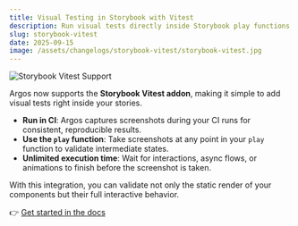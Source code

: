 ```yaml
---
title: Visual Testing in Storybook with Vitest
description: Run visual tests directly inside Storybook play functions with Vitest.
slug: storybook-vitest
date: 2025-09-15
image: /assets/changelogs/storybook-vitest/storybook-vitest.jpg
---
```


![Storybook Vitest Support](/assets/changelogs/storybook-vitest/storybook-vitest.jpg)

Argos now supports the **Storybook Vitest addon**, making it simple to add visual tests right inside your stories.

- **Run in CI**: Argos captures screenshots during your CI runs for consistent, reproducible results.
- **Use the `play` function**: Take screenshots at any point in your `play` function to validate intermediate states.
- **Unlimited execution time**: Wait for interactions, async flows, or animations to finish before the screenshot is taken.

With this integration, you can validate not only the static render of your components but their full interactive behavior.

👉 [Get started in the docs](https://argos-ci.com/docs/quickstart/storybook)
